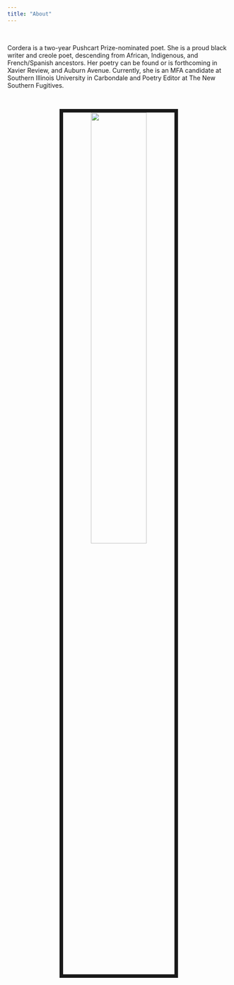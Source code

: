 ```yaml
---
title: "About"
---
```

<BR CLEAR= "left">

Cordera is a two-year Pushcart Prize-nominated poet. She is a proud black writer and creole poet, descending from African, Indigenous, and French/Spanish ancestors. Her poetry can be found or is forthcoming in Xavier Review, and Auburn Avenue. Currently, she is an MFA candidate at Southern Illinois University in Carbondale and Poetry Editor at The New Southern Fugitives.

<center>
<BR CLEAR= "left">

<img src="images/IMG_3265.jpeg" style="width:50%; border:8px solid; margin-center: 10px" align="center">

</center>
</BR>